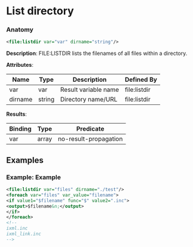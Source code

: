 # List directory

### Anatomy

```xml
<file:listdir var="var" dirname="string"/>
```

 **Description**:
 FILE:LISTDIR lists the filenames of all files within a directory.

**Attributes**:

| Name | Type | Description | Defined By |
| ---- | ---- | ----------- | ---------- |
| var | var | Result variable name | file:listdir |
| dirname | string | Directory name/URL | file:listdir |


**Results**:

| Binding | Type | Predicate |
| ------- | ---- | --------- |
| var | array | no-result-propagation |


## Examples

### Example: Example

```xml
<file:listdir var="files" dirname="./test"/>
<foreach var="files" var_value="filename">
<if value1="$filename" func="$" value2=".inc">
<output>$filename&n;</output>
</if>
</foreach>
<!--
ixml.inc
ixml_link.inc
-->
```

